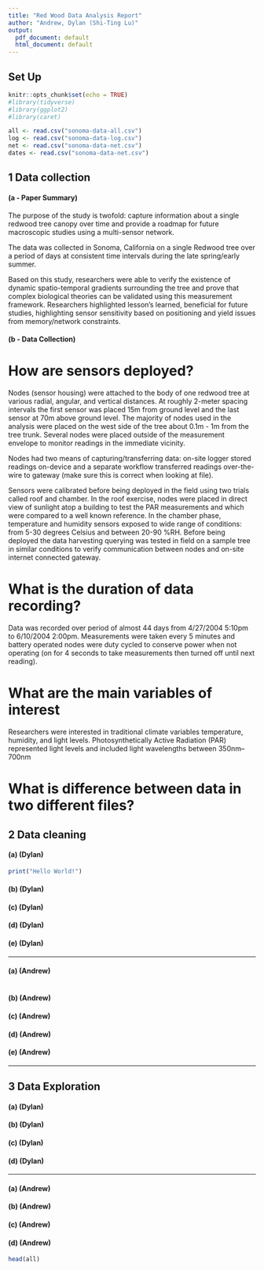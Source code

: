 ```yaml
---
title: "Red Wood Data Analysis Report"
author: "Andrew, Dylan (Shi-Ting Lu)"
output:
  pdf_document: default
  html_document: default
---
```

## Set Up
```r
knitr::opts_chunk$set(echo = TRUE)
#library(tidyverse)
#library(ggplot2)
#library(caret)
```

```r
all <- read.csv("sonoma-data-all.csv")
log <- read.csv("sonoma-data-log.csv")
net <- read.csv("sonoma-data-net.csv")
dates <- read.csv("sonoma-data-net.csv")
```


## 1 Data collection

#### (a - Paper Summary)
The purpose of the study is twofold: capture information about a single redwood tree canopy over time and provide a roadmap for future macroscopic studies using a multi-sensor network.

The data was collected in Sonoma, California on a single Redwood tree over a period of days at consistent time intervals during the late spring/early summer.

Based on this study, researchers were able to verify the existence of dynamic spatio-temporal gradients surrounding the tree and prove that complex biological theories can be validated using this measurement framework. Researchers highlighted lesson's learned, beneficial for future studies, highlighting sensor sensitivity based on positioning and yield issues from memory/network constraints.

#### (b - Data Collection)
# How are sensors deployed?
Nodes (sensor housing) were attached to the body of one redwood tree at various radial, angular, and vertical distances. At  roughly 2-meter spacing intervals the first sensor was placed 15m from ground level and the last sensor at 70m above ground level. The majority of nodes used in the analysis were placed on the west side of the tree about 0.1m - 1m from the tree trunk. Several nodes were placed outside of the measurement envelope to monitor readings in the immediate vicinity.

Nodes had two means of capturing/transferring data: on-site logger stored readings on-device and a separate workflow transferred readings over-the-wire to gateway (make sure this is correct when looking at file).

Sensors were calibrated before being deployed in the field using two trials called roof and chamber. In the roof exercise, nodes were placed in direct view of sunlight atop a building to test the PAR measurements and which were compared to a well known reference. In the chamber phase, temperature and humidity sensors exposed to wide range of conditions: from 5-30 degrees Celsius and between 20-90 %RH. Before being deployed the data harvesting querying was tested in field on a sample tree in similar conditions to verify communication between nodes and on-site internet connected gateway.

# What is the duration of data recording?
Data was recorded over period of almost 44 days from 4/27/2004 5:10pm to 6/10/2004 2:00pm. Measurements were taken every 5 minutes and battery operated nodes were duty cycled to conserve power when not operating (on for 4 seconds to take measurements then turned off until next reading). 

# What are the main variables of interest
Researchers were interested in traditional climate variables temperature, humidity, and light levels.	Photosynthetically Active Radiation (PAR) represented light levels and included light wavelengths between 350nm–700nm

# What is difference between data in two different files?


## 2 Data cleaning

#### (a) (Dylan)

```r
print("Hello World!")
```


#### (b) (Dylan)

#### (c) (Dylan)

#### (d) (Dylan)

#### (e) (Dylan)

***

#### (a) (Andrew)
```r

```

#### (b) (Andrew)

#### (c) (Andrew)

#### (d) (Andrew)

#### (e) (Andrew)

***

## 3 Data Exploration

#### (a) (Dylan)

#### (b) (Dylan)

#### (c) (Dylan)

#### (d) (Dylan)

***

#### (a) (Andrew)

#### (b) (Andrew)

#### (c) (Andrew)

#### (d) (Andrew)

```r
head(all)
```
